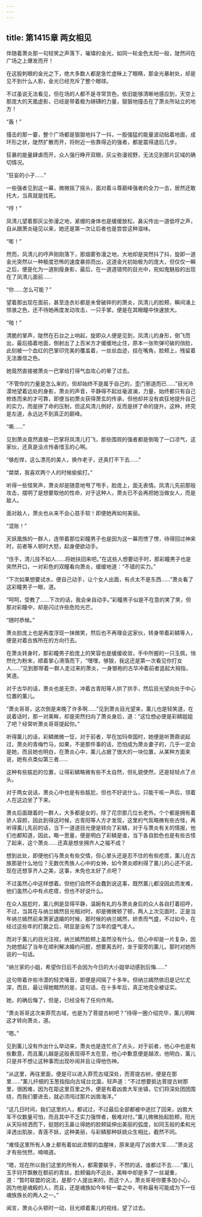 ```yaml
---
---
---
```

title: 第1415章 两女相见
---



伴随着萧炎那一句轻笑之声落下，璀璨的金光，如同一轮金色太阳一般，陡然间在广场之上爆发而开！

在这股刺眼的金光之下，绝大多数人都是急忙虚眯上了眼睛，那金光暴射处，却是见不到什么人影，金光已经充斥了整个眼球。

不过虽说无法看见，但在场的人都不是寻常货色，依旧能够清晰地感应到，天空上那庞大的天凰虚影，已经是带着极为磅礴的力量，狠狠地撞击在了萧炎所站立的地方！

“轰！”

撞击的那一霎，整个广场都是狠狠地抖了一抖，一股强猛的能量波动贴着地面，成环形之状，陡然扩散而开，将附近一些靠得近的强者，都是震得退后几步。

狂暴的能量肆虐而开，众人强行睁开双眼，灰尘弥漫视野，无法见到那片区域的确切情况。

“狂妄的小子……”

一些强者见到这一幕，微微摇了摇头，面对着斗尊巅峰强者的全力一击，居然还敢托大，当真就是找死。

“哼！”

凤清儿望着那灰尘弥漫之地，紧绷的身体也是缓缓放松，鼻尖传出一道低哼之声，自从跟萧炎碰见以来，她还是第一次让后者也是尝尝这种滋味。

“嘭！”

然而，风清儿的哼声刚刚落下，那烟雾弥漫之地，大地却是突然抖了抖，旋即一道金光突然以一种极度恐怖的速度暴掠而出，这道金光初始极为的庞大，但仅仅一瞬之后，便是化为一道削瘦身影，最后，在一道道错愕的目光中，宛如鬼魅般的出现在了凤清儿面前……

“你……怎么可能？”

望着那出现在面前，甚至连衣衫都是未曾破碎的的萧炎，凤清儿的脸颊，瞬间涌上惊骇之色，还不待她再度发动攻击，一只手掌。便是在其眼瞳中快速放大。

“啪！”

清脆的掌声，陡然在石台之上响起，旋即众人便是见到，凤清儿的身形，倒飞而出，最后插着地面，倒射出了上百米方才缓缓地止住，原本一张吹弹可破的俏脸，此刻被一个血红的巴掌印完美的覆盖着，一丝丝血迹，挂在嘴角，脸颊上，残留着无法置信之色。

她竟然直接被萧炎一巴掌给打得气血攻心的晕了过去。

“不管你的力量是怎么来的，但却始终不是属于自己的，歪门邪道而已……”目光冷漠地望着远处的身影，萧炎的声音，平静得不起丝毫波澜，力量，始终都只有自己修炼而来的才可靠，即便当初萧炎获得萧玄的传承，但他却并没有疯狂地提升自己的实力，而是拼了命的压制，但这风清儿例好，反而是拼了命的提升。这种，终究是左道，永远达不到真正的巅峰。

“嘶……”

见到萧炎竟然直接一巴掌将凤清儿打飞，那些围观的强者都是倒吸了一口凉气，这家伙，还真是没点怜香惜玉的心啊。

“够彪悍，这么漂亮的美人，换作老子，还真打不下去……”

“桀桀，我喜欢两个人的时候偷偷打。”

听得一些怪笑声，萧炎却是随意地甩了甩手，脸庞上，面无表情。凤清儿先前那般攻击，摆明了是想要取他的性命，对于这种人，萧炎已不会再把她当做女人，而是敌人。

面对敌人，萧炎也从来不会心慈手软！即便她再如何美丽。

“混账！”

天妖凰族的一群人，连带着那位彩瞳男子也是因为这一幕而愣了愣，待得回过神来时，前者等人顿时大怒，起身便欲动手。

“住手，清儿技不如人……将她扶回来吧。”在这些人想要动手时，那彩瞳男子也是突然开口，一对彩色的双瞳看向萧炎，缓缓地道：“不错的实力。”

“下次如果想要试水，便自己动手，让个女人出面，有点太不是东西……”萧炎看了这彩瞳男子一眼，道。

“呵呵，受教了……下次的话，我会亲自动手。”彩瞳男子似是不在意的笑了笑，但那对彩瞳中，却是闪过许些危险光芒。

“随时恭候。”

萧炎脸庞上也是再度浮现一抹微笑，然后也不再理会这家伙，转身带着彩鳞等人，便是对着古族所在的方向行去。

在萧炎转身时，那彩瞳男子脸庞上的笑容也是缓缓收敛，手中所握的一只玉佩，悄然化为粉末，顺着掌心滑落而下，“嘿嘿，够狠，我这还是第一次看见你打女人……”见到那带着一群人走过来的萧炎，一身银袍的古华冲着前者竖起大拇指，笑道。

对于古华的话，萧炎也是无奈，冲着古青阳等人拱了拱手，然后目光望向处于中心位置的薰儿。

“萧炎哥哥，这次倒是来晚了许多啊……”见到萧炎目光望来，薰儿也是轻笑道，在说着话时，那一对美眸，却是突然扫向了萧炎身后，道：“这位想必便是彩鳞姐姐了吧？经常听萧炎哥哥提起你。”

听得薰儿的话，彩鳞微微一怔，对于前者，早在加玛帝国时，她便是听萧鼎说起过，萧炎的青梅竹马，如果，不是那件事的话，恐怕成为萧炎妻子的，几乎一定会是她，而且她也明白，在萧炎心中，薰儿占据了很大的一块位置，从某种方面来说，她有点类似第三者……

这种有些尴尬的位置，让得彩鳞略微有些不太自然，但礼貌使然，还是轻轻点了点头。

对于两女说话，萧炎心中也是有些尴尬，但也不好说什么，只能干咳一声后，领着人在这边坐了下来。

萧炎后面跟着的一群人，大多都是女的，除了花宗那几位长老外。个个都是拥有着骄人容颜，因此到得这时候，古青阳等人方才发现，这里的气氛略微有些古怪，再听得薰儿先前的话，当下一道道目光便是转向了彩鳞，对于与萧炎有关的情报，他们也都知道，因此，略一思量，便是明白了彩鳞是谁，当下各自脸色也是有些古怪了起来，这个萧炎……还真是想坐拥齐人之福不成？

想到此处，即便他们与萧炎有些交情，但心里头还是忍不住的有些疙瘩，薰儿在古族那是什么地位？无数优秀族人心中的女神，如今萧炎顺利得了薰儿的心还不说，现在还想享齐人之美，这事，未免也太好了点吧？

不过虽然心中这样想着。但他们自然不会蠢到说这事，既然薰儿都没因此而发难，他们虽然心中有点疙瘩，但也不好说什么。

在众人尴尬时，薰儿例是显得平静，温婉有礼的与萧炎身后的众人各自打着招呼，不过，当其在与纳兰嫣然目光相对时，却是微微顿了顿，两人上次见面时，正是当年纳兰嫣然前来萧家退婚的时候，那时候的纳兰嫣然，娇贵而气盛，不过如今，在经过这些年的打磨之后，明显是没有了当年的盛气凌人。

而对于薰儿的目光注视，纳兰嫣然脸颊上虽然没有什么，但心中却是一片复杂，因为她想起了当年在顺利解决婚约问题，想要离去时，坐于窗旁的薰儿，那时对她所说的一句话。

“纳兰家的小姐，希望你日后不会因为今日的大小姐举动感到后悔……”

这句带着许些冷漠的轻灵嗓音，即便是间隔了十多年。但纳兰嫣然依旧是记忆尤深，而且，最让得她黯然的是，这句话，在十多年后，真正地完全被证实。

她，的确后悔了，但是，已经没有了任何作用。

“萧炎哥哥这次来莽荒古域，也是为了菩提古树吧？”待得一圈介绍完毕，薰儿明眸这才转向萧炎，道。

“嗯。”

见到薰儿没有作出什么举动来，萧炎也是连忙点了点头，对于前者，他心中也是有些歉意，而且薰儿越是这般表现得不太在意，他心中歉意便是越浓，他明白，薰儿只是并不想让这种事而出现吵闹并且让得他伤神。

“从这里，再往里面，便是可以进入莽荒古域深处，而菩提古树，便是在那里……”薰儿纤细的玉葱指指向古域台北面，轻声道：“不过想要抵达菩提古树那里，很困难，因为在距这里百里之外，便是有着凶兽大军坐镇，它们将深处团团围绕，而我们要进去，就必须闯过那片凶兽海洋。”

“这几日时间，我们这里的人，都试过，不过最后全部都被中途拦了回来，凶兽大军不仅数量可怕，而且其中不乏实力强悍者，极难对付。”薰儿微微抬起脸颊，阳光从天际倾洒而下，挺翘的玉鼻让得她的脸颊延伸出美丽的弧度，如同玉般的柔和光泽透出肌肤，青莲不妖，这种美丽，与彩鳞那种妖娆众生相比，截然不同。

“难怪这里所有人身上都有着如此浓郁的血腥味，原来是闯了凶兽大军……”萧炎这才有些恍然，喃喃道。

“嗯，现在所以我们这里的所有人，都需要联手，不然的话，谁都过不去……”薰儿玉手锊开飘散在额前的青丝，脸颊偏向不远处，美眸中却是多了一丝凝重，道：“暂时联盟的说法，是那个人提出来的，而这个人，萧炎哥哥你要多加小心，因为他是魂殿的人，而且，还是魂族如今年轻一辈之中，号称最有可能成为下一任魂族族长的两人之一。”

闻言，萧炎心头顿时一动，目光顺着薰儿的视线，望了过去。